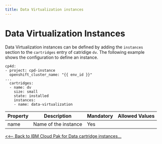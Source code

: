```yaml
---
title: Data Virtualization instances
---
```


# Data Virtualization Instances

Data Virtualization instances can be defined by adding the `instances` section to the `cartridges` entry of catridige `dv`. The following example shows the configuration to define an instance.

```
cp4d:
- project: cpd-instance
  openshift_cluster_name: "{{ env_id }}"
...
  cartridges:
  - name: dv
    size: small
    state: installed
    instances:
    - name: data-virtualization
```

| Property | Description | Mandatory | Allowed Values |
| -------- | ----------- | ---------- | ------------- |
| name | Name of the instance | Yes | |

[<<-- Back to IBM Cloud Pak for Data cartridge instances...](/cpd-design/components/cp4d-instances)